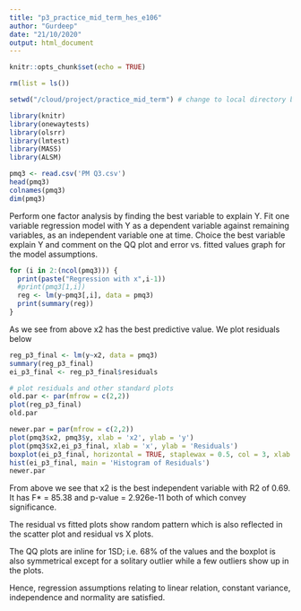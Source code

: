 ```yaml
---
title: "p3_practice_mid_term_hes_e106"
author: "Gurdeep"
date: "21/10/2020"
output: html_document
---
```


```r
knitr::opts_chunk$set(echo = TRUE)
```


```r
rm(list = ls())

setwd("/cloud/project/practice_mid_term") # change to local directory before running

library(knitr)
library(onewaytests)
library(olsrr)
library(lmtest)
library(MASS)
library(ALSM)

pmq3 <- read.csv('PM Q3.csv')
head(pmq3)
colnames(pmq3)
dim(pmq3)

```

Perform one factor analysis by finding the best variable to explain Y. Fit one variable regression model with Y as a dependent variable against remaining variables, as an independent variable one at time. Choice the best variable explain Y and comment on the QQ plot and error vs. fitted values graph for the model assumptions.

```r
for (i in 2:(ncol(pmq3))) {
  print(paste("Regression with x",i-1))
  #print(pmq3[1,i])
  reg <- lm(y~pmq3[,i], data = pmq3)
  print(summary(reg))
}
```

As we see from above x2 has the best predictive value. We plot residuals below

```r
reg_p3_final <- lm(y~x2, data = pmq3)
summary(reg_p3_final)
ei_p3_final <- reg_p3_final$residuals

# plot residuals and other standard plots
old.par <- par(mfrow = c(2,2))
plot(reg_p3_final)
old.par

newer.par = par(mfrow = c(2,2))
plot(pmq3$x2, pmq3$y, xlab = 'x2', ylab = 'y')
plot(pmq3$x2,ei_p3_final, xlab = 'x', ylab = 'Residuals')
boxplot(ei_p3_final, horizontal = TRUE, staplewax = 0.5, col = 3, xlab = 'Residual')
hist(ei_p3_final, main = 'Histogram of Residuals')
newer.par
```

From above we see that x2 is the best independent variable with R2 of 0.69. It has F* = 85.38 and p-value = 2.926e-11 both of which convey significance. 

The residual vs fitted plots show random pattern which is also reflected in the scatter plot and residual vs X plots.

The QQ plots are inline for 1SD; i.e. 68% of the values and the boxplot is also symmetrical except for a solitary outlier while a few outliers show up in the plots. 

Hence, regression assumptions relating to linear relation, constant variance, independence and normality are satisfied.
